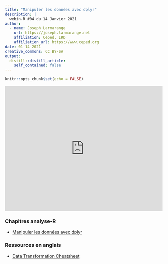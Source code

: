 ```yaml
---
title: "Manipuler les données avec dplyr"
description: |
  webin-R #04 du 14 Janvier 2021
author:
  - name: Joseph Larmarange
    url: https://joseph.larmarange.net
    affiliation: Ceped, IRD
    affiliation_url: https://www.ceped.org
date: 01-14-2021
creative_commons: CC BY-SA
output:
  distill::distill_article:
    self_contained: false
---
```




```r
knitr::opts_chunk$set(echo = FALSE)
```



<iframe width="100%" height="400" src="https://www.youtube.com/embed/aFvBhgmawcs" frameborder="0" allow="accelerometer; autoplay; clipboard-write; encrypted-media; gyroscope; picture-in-picture" allowfullscreen></iframe>


### Chapitres analyse-R

- [Manipuler les données avec dplyr](http://larmarange.github.io/analyse-R/manipuler-les-donnees-avec-dplyr.html)

### Ressources en anglais

- [Data Transformation Cheatsheet](https://github.com/rstudio/cheatsheets/raw/master/data-transformation.pdf)

